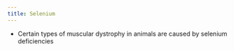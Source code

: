 ```yaml
---
title: Selenium
---
```



:::{.callout-note}

- Certain types of muscular dystrophy in animals are caused by selenium deficiencies

:::